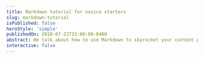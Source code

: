 ```yaml
---
title: Markdown tutorial for novice starters
slug: markdown-tutorial
isPublished: false
heroStyle: 'simple'
publishedOn: 2018-07-22T15:00:00-0400
abstract: We talk about how to use Markdown to skyrocket your content producing.
interactive: false
---
```


<!-- Dude, it's 2018! Please markdown your f**kin coding life.

Look, I'm using markdown to write my blog right now. It's an incredible powerful and lightweight way to write rich content. Websites like [GitHub](https://github.com) and [Reddit](https://reddit.com) are using Markdown to style their comments.

It seems a little daunting at the beginning, but you might be suprised how fast and efficient it is to content creation.

## What is Markdown?

**Markdown** is a plain text formatting syntax for writers. Not like plain text, it allows you to quickly write structured content for the web like formatting words as bold or italic. You can also add images and create lists.

## Markdown syntax

Here’s an overview of Markdown syntax.

### Headers


<Code lang="markdown" code={`
\# Header 1
\#\# Header 2
\#\#\# Header 3
\#\#\#\# Header 4
\#\#\#\#\# Header 5
\#\#\#\#\#\# Header 6
`} />

### List

Unordered

<Code lang="markdown" code={`
\* Item 1
\* Item 2
  \* Item 2a
  \* Item 2b
`} />

Ordered

<Code lang="markdown" code={`
1. Item 1
2. Item 2
3. Item 3
  1. Item 3.1
  2. Item 3.2
`} />

### Emphasis

<Code lang="markdown" code={`
\*Italic\*
\_Italic\_

\*\*Bold\*\*
\_\_Bold\_\_
`} />

However, at dezineleo.com, I modified the italic style to be somthing like *Italic*, because I always need to point out the code stuff.

### Images

<Code lang="markdown" code={`
\!\[Dezineleo Logo\]\(\/dezineleo\.logo\.jpg\)
`} />

### Links

<Code lang="markdown" code={`
https\:\/\/dezineleo\.com
\[Dezineleo\]\(https\:\/\/dezineleo\.com\)
`} />

### Blockquotes

<Code lang="markdown" code={`
\> Dezineleo is a Design &
\> Dev blog.
`} />

### Inline code

<Code lang="markdown" code={`
Dezineleo is a Design & \`Dev\` blog.
`} />

### Syntax highlighting

Currently, I'm using [prismjs](https://prismjs.com/) to highlight my codes.

<Code lang="js" code={`
\/\/ \`\`\`javscript
\/\/ ...
\/\/ \`\`\`
function hello() {
  console.log('world')
}
`} />

### Task Lists

<Code lang="markdown" code={`
\- [x] Task 1 completed
- [ ] Task 2
`} />

### Tables

<Code lang="markdown" code={`
Hello | World
----- | -----
Content 1 | Content 2
Content 3 | Content 4
`} />

Table Preview.

Hello | World
----- | -----
Content 1 | Content 2
Content 3 | Content 4

### Strikethrough

<Code lang="markdown" code={`
~~Strikethrough~~
`} />

### Emojis

Yeah, this is my favourite feature. 😆

<Code lang="markdown" code={`
😆
`} />

More emojis: [Complete list of github markdown emoji markup](https://gist.github.com/rxaviers/7360908)

### Others

You can also use back slash to escape markdown characters. You can even write plain HTML in your markdown document.

## Markdown App Recommendations

Currently, I'm mainly using **Bear App** to make cross-platform markdown documents. You can also use [VS code](https://code.visualstudio.com/) editor to write markdown files. You may install [Markdown - All in one](https://marketplace.visualstudio.com/items?itemName=yzhang.markdown-all-in-one#review-details) plugin firstly.

## Conclusion

First of all, start to write your first markdown document. After just a couple of posts, I can assure you that your fingers will fly across your keyboard when you create your content.

## Resources
1. [Mastering Markdown](https://guides.github.com/features/mastering-markdown/)
2. [Markdown Tutorial](https://www.markdowntutorial.com/)
3. [The Ultimate Guide to Markdown](https://blog.ghost.org/markdown/)
4. [Bear App](http://www.bear-writer.com/)
5. [Markdown - All in one](https://marketplace.visualstudio.com/items?itemName=yzhang.markdown-all-in-one#review-details)
6. [Markdown Project](https://daringfireball.net/projects/markdown/) -->
